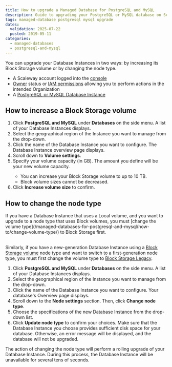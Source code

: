 ```yaml
---
title: How to upgrade a Managed Database for PostgreSQL and MySQL
description: Guide to upgrading your PostgreSQL or MySQL database on Scaleway.
tags: managed-database postgresql mysql upgrade
dates:
  validation: 2025-07-22
  posted: 2019-05-11
categories:
  - managed-databases
  - postgresql-and-mysql
---
```



You can upgrade your Database Instances in two ways: by increasing its Block Storage volume or by changing the node type.

<Requirements />

- A Scaleway account logged into the [console](https://console.scaleway.com)
- [Owner](/iam/concepts/#owner) status or [IAM permissions](/iam/concepts/#permission) allowing you to perform actions in the intended Organization
- A [PostgreSQL or MySQL Database Instance](/managed-databases-for-postgresql-and-mysql/quickstart/)

## How to increase a Block Storage volume

1. Click **PostgreSQL and MySQL** under **Databases** on the side menu. A list of your Database Instances displays.
2. Select the geographical region of the Instance you want to manage from the drop-down.
3. Click the name of the Database Instance you want to configure. The Database Instance overview page displays.
4. Scroll down to **Volume settings**.
5. Specify your volume capacity (in GB). The amount you define will be your new volume capacity.
     <Message type="important">
      - You can increase your Block Storage volume to up to 10 TB.
      - Block volume sizes cannot be decreased.
    </Message>
6. Click **Increase volume size** to confirm.

## How to change the node type

<Message type="important">
  If you have a Database Instance that uses a Local volume, and you want to upgrade to a node type that uses Block volumes, you must [change the volume type](/managed-databases-for-postgresql-and-mysql/how-to/change-volume-type/) to Block Storage first. <br /><br />

  Similarly, if you have a new-generation Database Instance using a [Block Storage volume](/managed-databases-for-postgresql-and-mysql/concepts/#block-storage) node type and want to switch to a first-generation node type, you must first change the volume type to [Block Storage Legacy](/managed-databases-for-postgresql-and-mysql/concepts/#block-storage-legacy).
</Message>

1. Click **PostgreSQL and MySQL** under **Databases** on the side menu. A list of your Database Instances displays.
2. Select the geographical region of the Instance you want to manage from the drop-down.
3. Click the name of the Database Instance you want to configure. Your database's Overview page displays.
4. Scroll down to the **Node settings** section. Then, click **Change node type**.
5. Choose the specifications of the new Database Instance from the drop-down list.
6. Click **Update node type** to confirm your choices.
    <Message type="important">
      Make sure that the Database Instance you choose provides sufficient disk space for your database. Otherwise, an error message will be displayed, and the database will not be upgraded.
    </Message>

The action of changing the node type will perform a rolling upgrade of your Database Instance. During this process, the Database Instance will be unavailable for several tens of seconds.